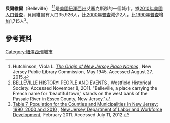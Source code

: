 {{Infobox settlement
|name                     = Belleville, New Jersey
|official_name            = Township of Belleville
|settlement_type          = [[Township_(New_Jersey)|城市]]
|nickname                 = 美國櫻桃首都（Cherry Blossom Capital of America）
|motto                    =
<!-- Images -->
|image_skyline            =Wesley UMC 225 Wash Av & Academy Belleville 07109 jeh.jpg
|imagesize                =
|image_caption            =Wesley United Methodist Church
|image_flag               =
|image_seal               =

<!-- Maps -->
|image_map                = Belleville_twp_nj_013.png
|mapsize                  = 250x200px
|map_caption              = Map of Essex County showing the location of Belleville Township. Inset: Location of Essex County highlighted in the State of New Jersey.
|image_map1               = Census_Bureau_map_of_Belleville,_New_Jersey.png
|mapsize1                 = 250x200px
|map_caption1             = Census Bureau map of Belleville, New Jersey

<!-- Location -->
|subdivision_type         = 國家
|subdivision_name         = {{nowrap|{{flag|United States}}}}
|subdivision_type1        = 州
|subdivision_name1        = {{flag|New Jersey}}
|subdivision_type2        = 郡
|subdivision_name2        = [[艾塞克斯郡_(紐澤西州)|艾塞克斯郡]]
|government_footnotes     = <ref name=DataBook/>
|government_type          = [[Faulkner_Act_(Council-Manager)|Faulkner Act (Council-Manager)]]
|governing_body           = Township Council
|leader_title             = [[市長|市長]]
|leader_name              = Raymond Kimble (term ends June 30, 2018)<ref>[http://www.state.nj.us/dca/home/20151020mayors.pdf 2015 New Jersey Mayors Directory], [[New_Jersey_Department_of_Community_Affairs|New Jersey Department of Community Affairs]], as of October 20, 2015. Accessed November 16, 2015.</ref>
|leader_title1            = [[City_manager|Manager]]
|leader_name1             = Kevin M. Esposito (interim)<ref name=Manager/>
|leader_title2            = [[Clerk_(municipal_official)|Clerk]]
|leader_name2             = Kelly Cavanagh<ref>[http://www.bellevillenj.org/Ordinances/ Township Ordinances], Township of Belleville. Accessed July 11, 2012.</ref>
|established_title        = [[Municipal_corporation|建立]]
|established_date         = 1839年4月4日
|named_for                = [[法語|法語]]美麗城市

<!-- Area -->
|area_footnotes           = <ref name=CensusArea>[http://www2.census.gov/geo/docs/maps-data/data/gazetteer/county_sub_list_34.txt 2010 Census Gazetteer Files: New Jersey Places], [[United_States_Census_Bureau|United States Census Bureau]]. Accessed May 21, 2015.</ref>
|unit_pref                = Imperial
|area_magnitude           =
|area_total_km2           = 8.805
|area_land_km2            = 8.651
|area_water_km2           = 0.154
|area_total_sq_mi         = 3.399
|area_land_sq_mi          = 3.340
|area_water_sq_mi         = 0.059
|area_water_percent       = 1.74
|area_rank                = 317th of 566 in state<br>14th of 22 in county<ref name=CensusArea/>

<!-- Population -->
|population_as_of         = [[2010年美國人口普查|2010年普查]]
|population_footnotes     = <ref name=Census2010>[http://factfinder.census.gov/bkmk/table/1.0/en/DEC/10_DP/DPDP1/0600000US3401304695 DP-1 - Profile of General Population and Housing Characteristics: 2010 for Belleville township, Essex County, New Jersey], [[United_States_Census_Bureau|United States Census Bureau]]. Accessed March 1, 2012.</ref><ref name=Districts2011/><ref name=LWD2010>[http://lwd.dol.state.nj.us/labor/lpa/census/2010/dp/dp1_ess/belleville1.pdf Profile of General Demographic Characteristics: 2010 for Belleville township, Essex County, New Jersey] {{Wayback|url=http://lwd.dol.state.nj.us/labor/lpa/census/2010/dp/dp1_ess/belleville1.pdf |date=20120402032738 }}, [[New_Jersey_Department_of_Labor_and_Workforce_Development|New Jersey Department of Labor and Workforce Development]]. Accessed March 3, 2012.</ref><ref>[http://php.app.com/census/results2.php?State=NJ&County=Essex&Town=%25&Submit=Search Census 2010: Essex County], ''[[Asbury_Park_Press|Asbury Park Press]]''. Accessed June 3, 2011.</ref>
|population_total         = 35926
|population_rank          = 64th of 566 in state<br>7th of 22 in county<ref name=GCTPH1NJ2010>[http://factfinder.census.gov/bkmk/table/1.0/en/DEC/10_SF1/GCTPH1.ST16/0400000US34 GCT-PH1 Population, Housing Units, Area, and Density: 2010 - State -- County Subdivision from the 2010 Census Summary File 1 for New Jersey], [[United_States_Census_Bureau|United States Census Bureau]]. Accessed November 4, 2012.</ref>
|population_density_km2   = auto
|population_density_sq_mi = 10755.7
|population_density_rank  = 31st of 566 in state<br>5th of 22 in county<ref name=GCTPH1NJ2010/>
|population_est           = 36396
|pop_est_as_of            = 2014
|pop_est_footnotes        = <ref name=PopEst/>

<!-- General information -->
|timezone                 = [[Eastern_Time_Zone|東部 (EST)]]
|utc_offset               = -5
|timezone_DST             = [[Eastern_Daylight_Time|東部 (EDT)]]
|utc_offset_DST           = -4
|elevation_footnotes      = <ref>{{Gnis|1729713|Township of Belleville}}, [[Geographic_Names_Information_System|Geographic Names Information System]]. Accessed March 4, 2013.</ref>
|elevation_m              =
|elevation_ft             = 161
|coordinates_type         = region:US_type:city
|coordinates_region       = US-NJ
|coordinates_display      = inline,title
|coordinates_footnotes    = <ref name=CensusArea/><ref name="GR1">[http://www.census.gov/geo/www/gazetteer/gazette.html US Gazetteer files: 2010, 2000, and 1990], [[United_States_Census_Bureau|United States Census Bureau]]. Accessed September 4, 2014.</ref>
|latd                     = 40.795515
|longd                    = -74.16185

<!-- Area/postal codes & others -->
|postal_code_type         = [[ZIP_code|ZIP code]]
|postal_code              = 07109<ref>[http://tools.usps.com/go/ZipLookupResultsAction!input.action?resultMode=0&city=belleville&state=NJ Look Up a ZIP Code for Belleville, NJ], [[United_States_Postal_Service|United States Postal Service]]. Accessed November 8, 2011.</ref><ref>[http://www.state.nj.us/infobank/njzips.htm Zip Codes], State of [[New_Jersey|New Jersey]]. Accessed August 21, 2013.</ref>
|area_code                = [[Area_codes_862_and_973|862/973]]
|blank_name               = [[Federal_Information_Processing_Standard|FIPS code]]
|blank_info               = 3401304695<ref name=CensusArea/><ref name="GR2">[http://factfinder.census.gov American FactFinder], [[United_States_Census_Bureau|United States Census Bureau]]. Accessed September 4, 2014.</ref><ref>[http://mcdc2.missouri.edu/webrepts/commoncodes/ccc_nj.html A Cure for the Common Codes: New Jersey]{{Dead link|date=2018年11月 |bot=InternetArchiveBot |fix-attempted=yes }}, Missouri Census Data Center. Accessed November 26, 2012.</ref>
|blank1_name              = [[Geographic_Names_Information_System|GNIS]] feature ID
|blank1_info              = 1729713<ref name=CensusArea/><ref name="GR3">[http://geonames.usgs.gov US Board on Geographic Names], [[United_States_Geological_Survey|United States Geological Survey]]. Accessed September 4, 2014.</ref>
|website                  = {{URL|http://www.bellevillenj.org}}
|footnotes                =
}}
'''貝爾維爾'''（Belleville） <ref>Hutchinson, Viola L. [http://mapmaker.rutgers.edu/356/nj_place_names_origin.pdf#page=7 ''The Origin of New Jersey Place Names''] {{Wayback|url=http://mapmaker.rutgers.edu/356/nj_place_names_origin.pdf#page=7 |date=20151115082401 }}, New Jersey Public Library Commission, May 1945. Accessed August 27, 2015.</ref><ref>[http://westfieldnj.com/whs/history/Counties/EssexCounty/belleville.htm BELLEVILLE HISTORY: PEOPLE AND EVENTS] {{Wayback|url=http://westfieldnj.com/whs/history/Counties/EssexCounty/belleville.htm |date=20200205180657 }}, Westfield Historical Society. Accessed November 8, 2011. "Belleville, a place carrying the French name for 'beautiful town,' stands on the west bank of the Passaic River in Essex County, New Jersey."</ref>是[[美國|美國]][[紐澤西州|紐澤西州]]艾塞克斯郡的一個城市。據[[2010年美國人口普查|2010年美國人口普查]]，貝爾維爾有人口35,926人，比[[2000年美國人口普查|2000年普查]]減少2人，比[[1990年美國人口普查|1990年普查]]增加1,715人<ref>[http://lwd.dol.state.nj.us/labor/lpa/census/2010/2010data/table7cm.xls Table 7. Population for the Counties and Municipalities in New Jersey: 1990, 2000 and 2010] {{Wayback|url=http://lwd.dol.state.nj.us/labor/lpa/census/2010/2010data/table7cm.xls |date=20170807100630 }}, [[New_Jersey_Department_of_Labor_and_Workforce_Development|New Jersey Department of Labor and Workforce Development]], February 2011. Accessed July 11, 2012.</ref>。
==參考資料==
{{reflist}}
[[Category:紐澤西州城市|Category:紐澤西州城市]]